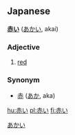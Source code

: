 ==Japanese==                                          
[[Category:ja:Colors|あかい]]

'''[[赤]]い''' ([[あかい]], akai)

===Adjective===
# [[red]]

===Synonym===
* [[赤]] ([[あか]], aka)

[[hu:赤い]]
[[pl:赤い]]
[[fi:赤い]]